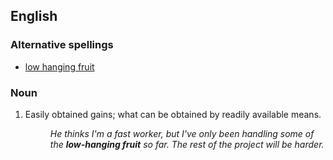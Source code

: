 ==English==

===Alternative spellings===
*[[low hanging fruit]]

===Noun===
{{en-noun|[[low]]-[[hanging]] [[fruit]]}}
#{{idiom}} Easily obtained gains; what can be obtained by readily available means.
#:''He thinks I'm a fast worker, but I've only been handling some of the '''low-hanging fruit''' so far.  The rest of the project will be harder.''